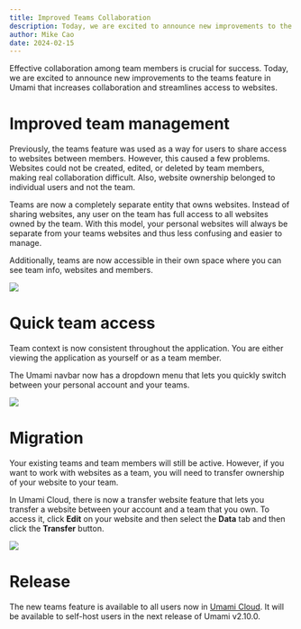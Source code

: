 ```yaml
---
title: Improved Teams Collaboration
description: Today, we are excited to announce new improvements to the teams feature.
author: Mike Cao
date: 2024-02-15
---
```


Effective collaboration among team members is crucial for success. Today, we are excited to announce
new improvements to the teams feature in Umami that increases collaboration and streamlines access to websites.

# Improved team management

Previously, the teams feature was used as a way for users to share access to websites between members. However, this caused a few
problems. Websites could not be created, edited, or deleted by team members, making real collaboration difficult. Also,
website ownership belonged to individual users and not the team.

Teams are now a completely separate entity that owns websites. Instead of sharing websites, any user on the team has full access
to all websites owned by the team. With this model, your personal websites will always be separate from your teams websites
and thus less confusing and easier to manage.

Additionally, teams are now accessible in their own space where you can see team info, websites and members.

<img src="/images/blog/teams-view.png" />

# Quick team access

Team context is now consistent throughout the application. You are either viewing the application as yourself or as a
team member.

The Umami navbar now has a dropdown menu that lets you quickly switch between your personal account and your teams.

<img src="/images/blog/teams-dropdown.png" />

# Migration

Your existing teams and team members will still be active. However, if you want to work with websites as a team, you will need to
transfer ownership of your website to your team.

In Umami Cloud, there is now a transfer website feature that lets you transfer a website between your
account and a team that you own. To access it, click **Edit** on your website and then select the **Data** tab and then click the
**Transfer** button.

<img src="/images/blog/teams-transfer.png" />

# Release

The new teams feature is available to all users now in [Umami Cloud](https://cloud.umami.is?ref=umami-blog). It will be available to self-host users in the next release
of Umami v2.10.0.

